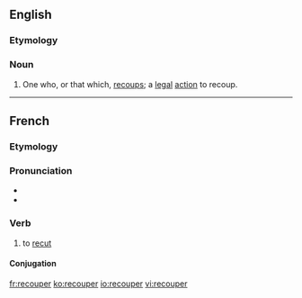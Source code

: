 ==English==

===Etymology===
{{suffix|recoup|er}}

===Noun===
{{en-noun}}

# One who, or that which, [[recoup]]s; a [[legal]] [[action]] to recoup.

----

==French==

===Etymology===
{{prefix|re|couper|lang=fr}}

===Pronunciation===
* {{IPA|/ʁə.ku.pe/|lang=fr}}
* {{homophones|recoupai|recoupez|recoupé|recoupée|recoupées|recoupés}}

===Verb===
{{fr-verb}}

# {{transitive}} to [[recut]]

====Conjugation====
{{fr-conj-er|recoup|avoir}}

[[fr:recouper]]
[[ko:recouper]]
[[io:recouper]]
[[vi:recouper]]